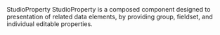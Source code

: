 
<Meta of={StudioPropertyStories}/>

<Heading level={1} size='small'>
  StudioProperty
</Heading>
<Paragraph>
  StudioProperty is a composed component designed to presentation of related data elements, by providing group, fieldset, and individual editable properties.
</Paragraph>

<Canvas of={StudioPropertyStories.Preview}/>
